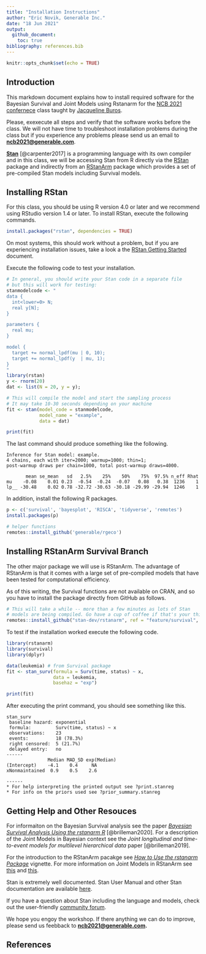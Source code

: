 ```yaml
---
title: "Installation Instructions"
author: "Eric Novik, Generable Inc."
date: "18 Jun 2021"
output: 
  github_document:
    toc: true
bibliography: references.bib
---
```


```r
knitr::opts_chunk$set(echo = TRUE)
```

## Introduction

This markdown document explains how to install required software for the Bayesian Survival and Joint Models using Rstanarm for the [NCB 2021 confernece](https://community.amstat.org/biop/events/ncb/index) class taught by [Jacqueline Buros](https://scholar.google.com/citations?user=O_AWJTwAAAAJ&hl=en).

Please, exexecute all steps and verify that the software works before the class. We will not have time to troubleshoot installation problems during the class but if you experience any problems please send us an email to [**ncb2021\@generable.com**](mailto:ncb2021@generable.com){.email}.

[**Stan**](https://mc-stan.org/) [@carpenter2017] is a programming language with its own compiler and in this class, we will be accessing Stan from R directly via the [RStan](https://mc-stan.org/users/interfaces/rstan) package and indirectly from an [RStanArm](https://mc-stan.org/users/interfaces/rstanarm) package which provides a set of pre-compiled Stan models including Survival models.

## Installing RStan

For this class, you should be using R version 4.0 or later and we recommend using RStudio version 1.4 or later. To install RStan, execute the following commands.

```r
install.packages("rstan", dependencies = TRUE)
```

On most systems, this should work without a problem, but if you are experiencing installation issues, take a look a the [RStan Getting Started](https://github.com/stan-dev/rstan/wiki/RStan-Getting-Started) document.

Execute the following code to test your installation.

```r
# In general, you should write your Stan code in a separate file
# but this will work for testing:
stanmodelcode <- "
data {
  int<lower=0> N;
  real y[N];
} 

parameters {
  real mu;
} 

model {
  target += normal_lpdf(mu | 0, 10);
  target += normal_lpdf(y  | mu, 1);
} 
"
library(rstan)
y <- rnorm(20) 
dat <- list(N = 20, y = y); 

# This will compile the model and start the sampling process
# It may take 10-30 seconds depending on your machine
fit <- stan(model_code = stanmodelcode, 
            model_name = "example", 
            data = dat)

print(fit)
```

The last command should produce something like the following.

    Inference for Stan model: example.
    4 chains, each with iter=2000; warmup=1000; thin=1; 
    post-warmup draws per chain=1000, total post-warmup draws=4000.

           mean se_mean   sd   2.5%    25%    50%    75%  97.5% n_eff Rhat
    mu    -0.08    0.01 0.23  -0.54  -0.24  -0.07   0.08   0.38  1236    1
    lp__ -30.48    0.02 0.78 -32.72 -30.63 -30.18 -29.99 -29.94  1246    1

In addition, install the following R packages.

```r
p <- c('survival', 'bayesplot', 'RISCA', 'tidyverse', 'remotes')
install.packages(p)

# helper functions
remotes::install_github('generable/rgeco')
```

## Installing RStanArm Survival Branch

The other major package we will use is RStanArm. The advantage of RStanArm is that it comes with a large set of pre-compiled models that have been tested for computational efficiency. 

As of this writing, the Survival functions are not available on CRAN, and so you have to install the package directly from GitHub as follows.

```r
# This will take a while -- more than a few minutes as lots of Stan
# models are being compiled. Go have a cup of coffee if that's your thing.
remotes::install_github("stan-dev/rstanarm", ref = "feature/survival", build_vignettes = FALSE)
```

To test if the installation worked execute the following code.

```r
library(rstanarm)
library(survival)
library(dplyr)

data(leukemia) # from Survival package
fit <- stan_surv(formula = Surv(time, status) ~ x,
                 data = leukemia, 
                 basehaz = "exp")

print(fit)
```

After executing the print command, you should see something like this.

    stan_surv
     baseline hazard: exponential
     formula:         Surv(time, status) ~ x
     observations:    23
     events:          18 (78.3%)
     right censored:  5 (21.7%)
     delayed entry:   no
    ------
                   Median MAD_SD exp(Median)
    (Intercept)    -4.1    0.4     NA       
    xNonmaintained  0.9    0.5    2.6       

    ------
    * For help interpreting the printed output see ?print.stanreg
    * For info on the priors used see ?prior_summary.stanreg

## Getting Help and Other Resouces

For informaiton on the Bayesian Survival analysis see the paper [*Bayesian Survival Analysis Using the rstanarm R*](https://arxiv.org/abs/2002.09633) [@brilleman2020]. For a description of the Joint Models in Bayesian context see the *Joint longitudinal and time-to-event models for multilevel hierarchical data* paper [@brilleman2019].

For the introduction to the RStanArm pacakge see [*How to Use the rstanarm Package*](https://mc-stan.org/rstanarm/articles/rstanarm.html) vignette. For more information on Joint Models in RStanArm see [this](https://cran.r-project.org/web/packages/rstanarm/vignettes/jm.html) and [this](http://mc-stan.org/rstanarm/reference/stan_jm.html).

Stan is extremely well documented. Stan User Manual and other Stan documentation are available [here](https://mc-stan.org/users/documentation/).

If you have a question about Stan including the language and models, check out the user-friendly [community forum](https://discourse.mc-stan.org/).

We hope you engoy the workshop. If there anything we can do to improve, please send us feebback to [**ncb2021\@generable.com**](mailto:ncb2021@generable.com){.email}**.**

## References